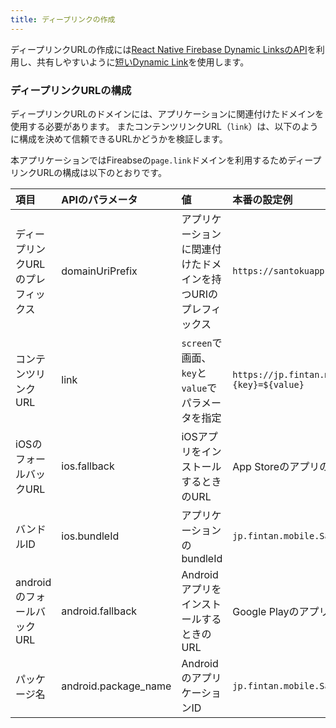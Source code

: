 ```yaml
---
title: ディープリンクの作成
---
```


ディープリンクURLの作成には[React Native Firebase Dynamic LinksのAPI](https://rnfirebase.io/dynamic-links/usage#create-a-link)を利用し、共有しやすいように[短いDynamic Link](https://firebase.google.com/docs/dynamic-links/android/create)を使用します。

### ディープリンクURLの構成

ディープリンクURLのドメインには、アプリケーションに関連付けたドメインを使用する必要があります。
またコンテンツリンクURL（`link`）は、以下のように構成を決めて信頼できるURLかどうかを検証します。

本アプリケーションではFireabseの`page.link`ドメインを利用するためディープリンクURLの構成は以下のとおりです。

|項目|APIのパラメータ|値|本番の設定例|
|:-------|:-|:--|:---|
|ディープリンクURLのプレフィックス|domainUriPrefix|アプリケーションに関連付けたドメインを持つURIのプレフィックス|`https://santokuapp.page.link/`|
|コンテンツリンクURL|link|`screen`で画面、`key`と`value`でパラメータを指定|`https://jp.fintan.mobile.santokuapp/${screen}?{key}=${value}`|
|iOSのフォールバックURL|ios.fallback|iOSアプリをインストールするときのURL|App StoreのアプリのURL|
|バンドルID|ios.bundleId|アプリケーションのbundleId|`jp.fintan.mobile.SantokuApp`|
|androidのフォールバックURL|android.fallback|AndroidアプリをインストールするときのURL|Google PlayのアプリのURL|
|パッケージ名|android.package_name|AndroidのアプリケーションID|`jp.fintan.mobile.SantokuApp`|
